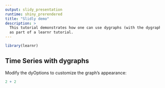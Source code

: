 ```yaml
---
output: slidy_presentation
runtime: shiny_prerendered
title: "Slidly demo"
description: >
  This tutorial demonstrates how one can use dygraphs (with the dygraph package)
  as part of a learnr tutorial.
---
```


```r
library(learnr)
```

## Time Series with dygraphs

Modify the dyOptions to customize the graph's appearance:

```r
2 + 2
```
